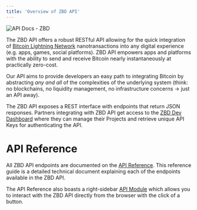 ```yaml
---
title: 'Overview of ZBD API'
---
```


<Frame type="glass" caption="">
  <img src="/img/RNPGRO5.png" alt="API Docs - ZBD" />
</Frame>
<br />

  

The ZBD API offers a robust RESTful API allowing for the quick integration of [Bitcoin Lightning Network](/knowledge-base/lightning-network) nanotransactions into any digital experience (e.g. apps, games, social platforms). ZBD API empowers apps and platforms with the ability to send and receive Bitcoin nearly instantaneously at practically zero-cost.

Our API aims to provide developers an easy path to integrating Bitcoin by abstracting _any and all_ of the complexities of the underlying system (think: no blockchains, no liquidity management, no infrastructure concerns -> just an API away).

The ZBD API exposes a REST interface with endpoints that return JSON responses. Partners integrating with ZBD API get access to the [ZBD Dev Dashboard](https://dashboard.zebedee.io) where they can manage their Projects and retrieve unique API Keys for authenticating the API.

# API Reference

All ZBD API endpoints are documented on the [API Reference](/api-reference/introduction). This reference guide is a detailed technical document explaining each of the endpoints available in the ZBD API.

<Tip>The API Reference also boasts a right-sidebar [API Module](/api-reference/charges/create) which allows you to interact with the ZBD API directly from the browser with the click of a button.</Tip>